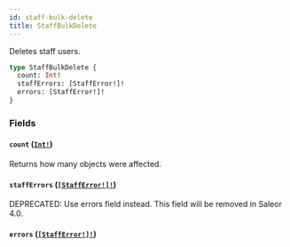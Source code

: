 ```yaml
---
id: staff-bulk-delete
title: StaffBulkDelete
---
```


Deletes staff users.

```graphql
type StaffBulkDelete {
  count: Int!
  staffErrors: [StaffError!]!
  errors: [StaffError!]!
}
```

### Fields

#### `count` ([`Int!`](../../../developer/api-reference/scalars/int))

Returns how many objects were affected.

#### `staffErrors` ([`[StaffError!]!`](../../../developer/api-reference/objects/staff-error))

<span class="badge badge--warning">DEPRECATED: Use errors field instead. This field will be removed in Saleor 4.0.</span>

#### `errors` ([`[StaffError!]!`](../../../developer/api-reference/objects/staff-error))
